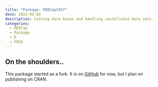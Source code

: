 ```yaml
---
title: "Package: REDCapCAST"
date: 2023-05-03
description: Casting data bases and handling castellated data sets. 
categories:
  - REDCap
  - Package
  - R
  - FOSS
---
```


## On the shoulders..

This package started as a fork. It is on [GitHub](https://github.com/agdamsbo/REDCapCAST) for now, but I plan on publishing on CRAN.